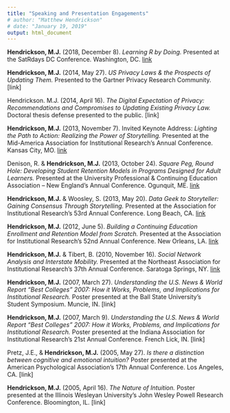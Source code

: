 ```yaml
---
title: "Speaking and Presentation Engagements"
# author: "Matthew Hendrickson"
# date: "January 19, 2019"
output: html_document
---
```




**Hendrickson, M.J.** (2018, December 8). *Learning R by Doing.* Presented at the SatRdays DC Conference. Washington, DC. [link](http://bit.ly/satRday2018mh)

**Hendrickson, M.J.** (2014, May 27). *US Privacy Laws & the Prospects of Updating Them.* Presented to the Gartner Privacy Research Community. [link]

Hendrickson. M.J. (2014, April 16). *The Digital Expectation of Privacy: Recommendations and Compromises to Updating Existing Privacy Law.* Doctoral thesis defense presented to the public. [link]

**Hendrickson, M.J.** (2013, November 7). Invited Keynote Address: *Lighting the Path to Action: Realizing the Power of Storytelling.* Presented at the Mid-America Association for Institutional Research’s Annual Conference. Kansas City, MO. [link](http://www.slideshare.net/mjhendrickson/midair-2013-keynote-lighting-the-path-to-action-st)

Denison, R. & **Hendrickson, M.J.** (2013, October 24). *Square Peg, Round Hole: Developing Student Retention Models in Programs Designed for Adult Learners.* Presented at the University Professional & Continuing Education Association – New England’s Annual Conference. Ogunquit, ME. [link](http://www.slideshare.net/slideshow/embed_code/27760275)

**Hendrickson, M.J.** & Woosley, S. (2013, May 20). *Data Geek to Storyteller: Gaining Consensus Through Storytelling.* Presented at the Association for Institutional Research’s 53rd Annual Conference. Long Beach, CA. [link](http://www.slideshare.net/mjhendrickson/air-2013-data-geek-to-storyteller)

**Hendrickson, M.J.** (2012, June 5). *Building a Continuing Education Enrollment and Retention Model from Scratch.* Presented at the Association for Institutional Research’s 52nd Annual Conference. New Orleans, LA. [link](http://www.slideshare.net/mjhendrickson/air-2012-enrollment-retention-06052012)

**Hendrickson, M.J.** & Tibert, B. (2010, November 16). *Social Network Analysis and Interstate Mobility.* Presented at the Northeast Association for Institutional Research’s 37th Annual Conference. Saratoga Springs, NY. [link](http://neair.site-ym.com/resource/resmgr/confpapers2010/Hendrickson___Tibert_NEAIR_2.pdf)

**Hendrickson, M.J.** (2007, March 27). *Understanding the U.S. News & World Report “Best Colleges” 2007: How it Works, Problems, and Implications for Institutional Research.* Poster presented at the Ball State University’s Student Symposium. Muncie, IN. [link]

**Hendrickson, M.J.** (2007, March 9). *Understanding the U.S. News & World Report “Best Colleges” 2007: How it Works, Problems, and Implications for Institutional Research.* Poster presented at the Indiana Association for Institutional Research’s 21st Annual Conference. French Lick, IN. [link]

Pretz, J.E., & **Hendrickson, M.J.** (2005, May 27). *Is there a distinction between cognitive and emotional intuition?*  Poster presented at the American Psychological Association’s 17th Annual Conference. Los Angeles, CA. [link]

**Hendrickson, M.J.** (2005, April 16). *The Nature of Intuition.* Poster presented at the Illinois Wesleyan University’s John Wesley Powell Research Conference. Bloomington, IL. [link]
